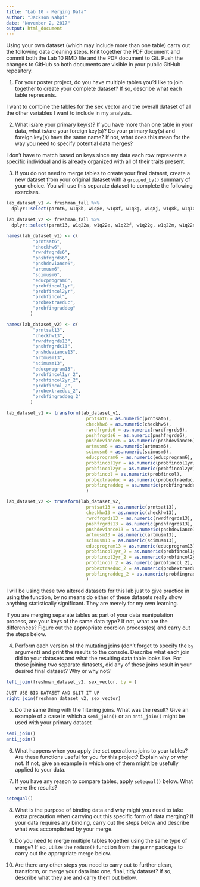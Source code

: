 ```yaml
---
title: "Lab 10 - Merging Data"
author: "Jackson Nahpi"
date: "November 2, 2017"
output: html_document
---
```


Using your own dataset (which may include more than one table) carry out the following data cleaning steps. Knit together the PDF document and commit both the Lab 10 RMD file and the PDF document to Git. Push the changes to GitHub so both documents are visible in your public GitHub repository. 

1. For your poster project, do you have multiple tables you'd like to join together to create your complete dataset? If so, describe what each table represents. 

I want to combine the tables for the sex vector and the overall dataset of all the other variables I want to include in my analysis.

2. What is/are your primary key(s)? If you have more than one table in your data, what is/are your foreign key(s)? Do your primary key(s) and foreign key(s) have the same name? If not, what does this mean for the way you need to specify potential data merges?

I don't have to match based on keys since my data each row represents a specific individual and is already organized with all of their traits present.

3. If you do not need to merge tables to create your final dataset, create a new dataset from your original dataset with a `grouped_by()` summary of your choice. You will use this separate dataset to complete the following exercises. 
```r
lab_dataset_v1 <- freshman_fall %>% 
  dplyr::select(parnt6, w1q8b, w1q8e, w1q8f, w1q8g, w1q8j, w1q8k, w1q10c, w1q91a, w1q91b, w1q91c, w1q91d, w1q91e)

lab_dataset_v2 <- freshman_fall %>% 
  dplyr::select(parnt13, w1q22a, w1q22e, w1q22f, w1q22g, w1q22m, w1q22n, w1q25c, w1q91a, w1q91b, w1q91c, w1q91d, w1q91e)

names(lab_dataset_v1) <- c(
          "prntsat6", 
          "checkhw6", 
          "rwrdfrgrds6", 
          "pnshfrgrds6", 
          "pnshdeviance6", 
          "artmusm6", 
          "scimusm6", 
          "educprogram6",
          "probfincol1yr",
          "probfincol2yr",
          "probfincol",
          "probextraeduc",
          "probfingraddeg"
         )

names(lab_dataset_v2) <- c(
          "prntsat13", 
          "checkhw13", 
          "rwrdfrgrds13", 
          "pnshfrgrds13", 
          "pnshdeviance13", 
          "artmusm13", 
          "scimusm13", 
          "educprogram13",
          "probfincol1yr_2",
          "probfincol2yr_2",
          "probfincol_2",
          "probextraeduc_2",
          "probfingraddeg_2"
         )

lab_dataset_v1 <- transform(lab_dataset_v1,
                              prntsat6 = as.numeric(prntsat6), 
                              checkhw6 = as.numeric(checkhw6),
                              rwrdfrgrds6 = as.numeric(rwrdfrgrds6),
                              pnshfrgrds6 = as.numeric(pnshfrgrds6),
                              pnshdeviance6 = as.numeric(pnshdeviance6),
                              artmusm6 = as.numeric(artmusm6), 
                              scimusm6 = as.numeric(scimusm6),
                              educprogram6 = as.numeric(educprogram6),
                              probfincol1yr = as.numeric(probfincol1yr),
                              probfincol2yr = as.numeric(probfincol2yr),
                              probfincol = as.numeric(probfincol),
                              probextraeduc = as.numeric(probextraeduc),
                              probfingraddeg = as.numeric(probfingraddeg)
                              )

lab_dataset_v2 <- transform(lab_dataset_v2,
                              prntsat13 = as.numeric(prntsat13),
                              checkhw13 = as.numeric(checkhw13),
                              rwrdfrgrds13 = as.numeric(rwrdfrgrds13),
                              pnshfrgrds13 = as.numeric(pnshfrgrds13),
                              pnshdeviance13 = as.numeric(pnshdeviance13),
                              artmusm13 = as.numeric(artmusm13),
                              scimusm13 = as.numeric(scimusm13),
                              educprogram13 = as.numeric(educprogram13),
                              probfincol1yr_2 = as.numeric(probfincol1yr_2),
                              probfincol2yr_2 = as.numeric(probfincol2yr_2),
                              probfincol_2 = as.numeric(probfincol_2),
                              probextraeduc_2 = as.numeric(probextraeduc_2),
                              probfingraddeg_2 = as.numeric(probfingraddeg_2)
                              )
```
I will be using these two altered datasets for this lab just to give practice in using the function, by no means do either of these datasets really show anything statistically significant. They are merely for my own learning.

If you are merging separate tables as part of your data manipulation process, are your keys of the same data type? If not, what are the differences? Figure out the appropriate coercion process(es) and carry out the steps below. 

4. Perform each version of the mutating joins (don't forget to specify the `by` argument) and print the results to the console. Describe what each join did to your datasets and what the resulting data table looks like. For those joining two separate datasets, did any of these joins result in your desired final dataset? Why or why not?
```r
left_join(freshman_dataset_v2, sex_vector, by = )

JUST USE BIG DATASET AND SLIT IT UP
right_join(freshman_dataset_v2, sex_vector)
```
5. Do the same thing with the filtering joins. What was the result? Give an example of a case in which a `semi_join()` or an `anti_join()` might be used with your primary dataset

```r
semi_join()
anti_join()
```
6. What happens when you apply the set operations joins to your tables? Are these functions useful for you for this project? Explain why or why not. If not, give an example in which one of them might be usefully applied to your data. 



7. If you have any reason to compare tables, apply `setequal()` below. What were the results? 
```r
setequal()
```

8. What is the purpose of binding data and why might you need to take extra precaution when carrying out this specific form of data merging? If your data requires any binding, carry out the steps below and describe what was accomplished by your merge.



9. Do you need to merge multiple tables together using the same type of merge? If so, utilize the `reduce()` function from the `purrr` package to carry out the appropriate merge below. 



10. Are there any other steps you need to carry out to further clean, transform, or merge your data into one, final, tidy dataset? If so, describe what they are and carry them out below.













